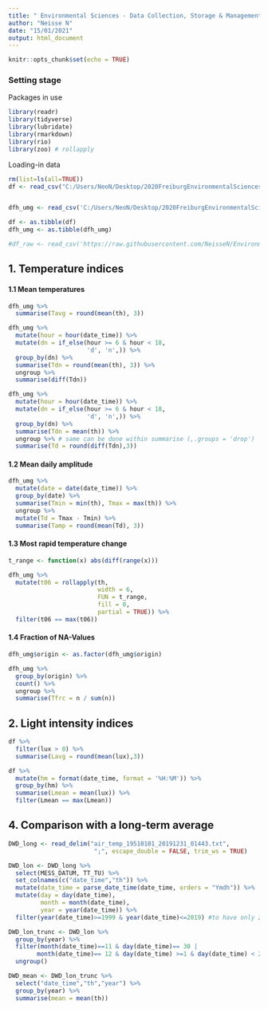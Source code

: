```yaml
---
title: " Environmental Sciences - Data Collection, Storage & Management - HOBO Exerciese 3"
author: "Neisse N"
date: "15/01/2021"
output: html_document
---
```


```r
knitr::opts_chunk$set(echo = TRUE)
```

### Setting stage

Packages in use

```r
library(readr)
library(tidyverse)
library(lubridate)
library(rmarkdown)
library(rio)
library(zoo) # rollapply
```

Loading-in data

```r

rm(list=ls(all=TRUE))
df <- read_csv("C:/Users/NeoN/Desktop/2020FreiburgEnvironmentalSciences/Semester/Semester1/Data- Storage Collection & Managment/data/raw-data/10347371.csv")


dfh_umg <- read_csv('C:/Users/NeoN/Desktop/2020FreiburgEnvironmentalSciences/Semester/Semester1/Data- Storage Collection & Managment/data/10347371_TH.csv')

df <- as.tibble(df)
dfh_umg <- as.tibble(dfh_umg)

#df_raw <- read_csv('https://raw.githubusercontent.com/NeisseN/EnvironmentalScience/main/data-%20storage%2C%20collection%20%26%20management/data/hobo/raw/10347371_2020.12.21_15.26.csv') # does work!

```

## 1. Temperature indices
#### 1.1 Mean temperatures

```r

dfh_umg %>% 
  summarise(Tavg = round(mean(th), 3))

dfh_umg %>% 
  mutate(hour = hour(date_time)) %>% 
  mutate(dn = if_else(hour >= 6 & hour < 18,
                      'd', 'n',)) %>% 
  group_by(dn) %>% 
  summarise(Tdn = round(mean(th), 3)) %>% 
  ungroup %>% 
  summarise(diff(Tdn))

dfh_umg %>% 
  mutate(hour = hour(date_time)) %>% 
  mutate(dn = if_else(hour >= 6 & hour < 18,
                      'd', 'n',)) %>% 
  group_by(dn) %>% 
  summarise(Tdn = mean(th)) %>% 
  ungroup %>% # same can be done within summarise (,.groups = 'drop')
  summarise(Td = round(diff(Tdn),3))

```
#### 1.2 Mean daily amplitude

```r

dfh_umg %>%
  mutate(date = date(date_time)) %>% 
  group_by(date) %>% 
  summarise(Tmin = min(th), Tmax = max(th)) %>% 
  ungroup %>% 
  mutate(Td = Tmax - Tmin) %>% 
  summarise(Tamp = round(mean(Td), 3))

```

#### 1.3 Most rapid temperature change

```r

t_range <- function(x) abs(diff(range(x)))

dfh_umg %>%
  mutate(t06 = rollapply(th,
                         width = 6,
                         FUN = t_range,
                         fill = 0,
                         partial = TRUE)) %>% 
  filter(t06 == max(t06))

```

#### 1.4 Fraction of NA-Values

```r

dfh_umg$origin <- as.factor(dfh_umg$origin)

dfh_umg %>% 
  group_by(origin) %>% 
  count() %>%
  ungroup %>% 
  summarise(Tfrc = n / sum(n))

```


## 2. Light intensity indices


```r

df %>% 
  filter(lux > 0) %>% 
  summarise(Lavg = round(mean(lux),3))

df %>% 
  mutate(hm = format(date_time, format = '%H:%M')) %>% 
  group_by(hm) %>% 
  summarise(Lmean = mean(lux)) %>% 
  filter(Lmean == max(Lmean))

```

## 4. Comparison with a long-term average

```r

DWD_long <- read_delim("air_temp_19510101_20191231_01443.txt", 
                        ";", escape_double = FALSE, trim_ws = TRUE)

DWD_lon <- DWD_long %>%
  select(MESS_DATUM, TT_TU) %>% 
  set_colnames(c("date_time","th")) %>% 
  mutate(date_time = parse_date_time(date_time, orders = "Ymdh")) %>% 
  mutate(day = day(date_time),
         month = month(date_time),
         year = year(date_time)) %>% 
  filter(year(date_time)>=1999 & year(date_time)<=2019) #to have only 20 years

DWD_lon_trunc <- DWD_lon %>% 
  group_by(year) %>% 
  filter(month(date_time)==11 & day(date_time)== 30 | 
        month(date_time)== 12 & day(date_time) >=1 & day(date_time) < 21) %>% #Leons solution!  
  ungroup()

DWD_mean <- DWD_lon_trunc %>% 
  select("date_time","th","year") %>% 
  group_by(year) %>% 
  summarise(mean = mean(th))

```

